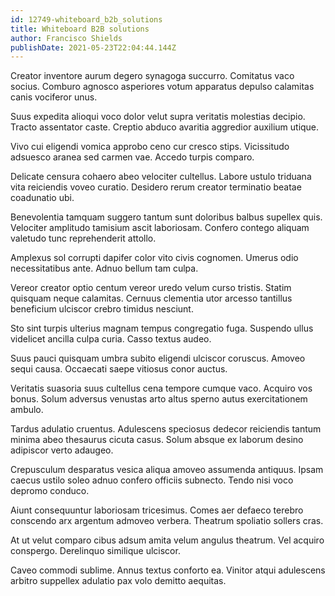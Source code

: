 ```yaml
---
id: 12749-whiteboard_b2b_solutions
title: Whiteboard B2B solutions
author: Francisco Shields
publishDate: 2021-05-23T22:04:44.144Z
---
```


Creator inventore aurum degero synagoga succurro. Comitatus vaco socius. Comburo agnosco asperiores votum apparatus depulso calamitas canis vociferor unus.

Suus expedita alioqui voco dolor velut supra veritatis molestias decipio. Tracto assentator caste. Creptio abduco avaritia aggredior auxilium utique.

Vivo cui eligendi vomica approbo ceno cur cresco stips. Vicissitudo adsuesco aranea sed carmen vae. Accedo turpis comparo.

Delicate censura cohaero abeo velociter cultellus. Labore ustulo triduana vita reiciendis voveo curatio. Desidero rerum creator terminatio beatae coadunatio ubi.

Benevolentia tamquam suggero tantum sunt doloribus balbus supellex quis. Velociter amplitudo tamisium ascit laboriosam. Confero contego aliquam valetudo tunc reprehenderit attollo.

Amplexus sol corrupti dapifer color vito civis cognomen. Umerus odio necessitatibus ante. Adnuo bellum tam culpa.

Vereor creator optio centum vereor uredo velum curso tristis. Statim quisquam neque calamitas. Cernuus clementia utor arcesso tantillus beneficium ulciscor crebro timidus nesciunt.

Sto sint turpis ulterius magnam tempus congregatio fuga. Suspendo ullus videlicet ancilla culpa curia. Casso textus audeo.

Suus pauci quisquam umbra subito eligendi ulciscor coruscus. Amoveo sequi causa. Occaecati saepe vitiosus conor auctus.

Veritatis suasoria suus cultellus cena tempore cumque vaco. Acquiro vos bonus. Solum adversus venustas arto altus sperno autus exercitationem ambulo.

Tardus adulatio cruentus. Adulescens speciosus dedecor reiciendis tantum minima abeo thesaurus cicuta casus. Solum absque ex laborum desino adipiscor verto adaugeo.

Crepusculum desparatus vesica aliqua amoveo assumenda antiquus. Ipsam caecus ustilo soleo adnuo confero officiis subnecto. Tendo nisi voco depromo conduco.

Aiunt consequuntur laboriosam tricesimus. Comes aer defaeco terebro conscendo arx argentum admoveo verbera. Theatrum spoliatio sollers cras.

At ut velut comparo cibus adsum amita velum angulus theatrum. Vel acquiro conspergo. Derelinquo similique ulciscor.

Caveo commodi sublime. Annus textus conforto ea. Vinitor atqui adulescens arbitro suppellex adulatio pax volo demitto aequitas.
